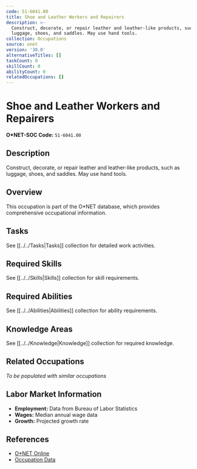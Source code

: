 ```yaml
---
code: 51-6041.00
title: Shoe and Leather Workers and Repairers
description: >-
  Construct, decorate, or repair leather and leather-like products, such as
  luggage, shoes, and saddles. May use hand tools.
collection: Occupations
source: onet
version: '30.0'
alternativeTitles: []
taskCount: 0
skillCount: 0
abilityCount: 0
relatedOccupations: []
---
```

# Shoe and Leather Workers and Repairers

**O*NET-SOC Code:** `51-6041.00`

## Description

Construct, decorate, or repair leather and leather-like products, such as luggage, shoes, and saddles. May use hand tools.

## Overview

This occupation is part of the O*NET database, which provides comprehensive occupational information.

## Tasks

See [[../../Tasks|Tasks]] collection for detailed work activities.

## Required Skills

See [[../../Skills|Skills]] collection for skill requirements.

## Required Abilities

See [[../../Abilities|Abilities]] collection for ability requirements.

## Knowledge Areas

See [[../../Knowledge|Knowledge]] collection for required knowledge.

## Related Occupations

*To be populated with similar occupations*

## Labor Market Information

- **Employment:** Data from Bureau of Labor Statistics
- **Wages:** Median annual wage data
- **Growth:** Projected growth rate

## References

- [O*NET Online](https://www.onetonline.org/link/summary/51-6041.00)
- [Occupation Data](https://www.onetcenter.org/)
